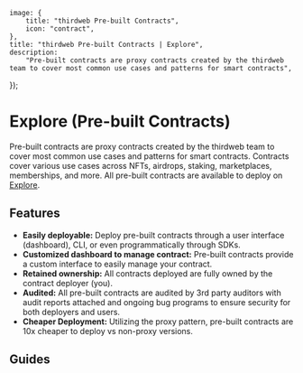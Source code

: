
	image: {
		title: "thirdweb Pre-built Contracts",
		icon: "contract",
	},
	title: "thirdweb Pre-built Contracts | Explore",
	description:
		"Pre-built contracts are proxy contracts created by the thirdweb team to cover most common use cases and patterns for smart contracts",
});

# Explore (Pre-built Contracts)

Pre-built contracts are proxy contracts created by the thirdweb team to cover most common use cases and patterns for smart contracts. Contracts cover various use cases across NFTs, airdrops, staking, marketplaces, memberships, and more. All pre-built contracts are available to deploy on [Explore](https://thirdweb.com/explore).

## Features

- **Easily deployable:** Deploy pre-built contracts through a user interface (dashboard), CLI, or even programmatically through SDKs.
- **Customized dashboard to manage contract:** Pre-built contracts provide a custom interface to easily manage your contract.
- **Retained ownership:** All contracts deployed are fully owned by the contract deployer (you).
- **Audited:** All pre-built contracts are audited by 3rd party auditors with audit reports attached and ongoing bug programs to ensure security for both deployers and users.
- **Cheaper Deployment:** Utilizing the proxy pattern, pre-built contracts are 10x cheaper to deploy vs non-proxy versions.

## Guides

<Grid>

<ArticleCard
	title="Account Factory"
	description="Learn how to deploy an NFT Factory contract."
	href="/contracts/explore/pre-built-contracts/account-factory"
/>

<ArticleCard
	title="Token"
	description="Learn how to deploy a Token contract."
	href="/contracts/explore/pre-built-contracts/token"
/>

<ArticleCard
	title="NFT Drop"
	description="Learn how to deploy an NFT Drop contract."
	href="/contracts/explore/pre-built-contracts/nft-drop"
/>

</Grid>
